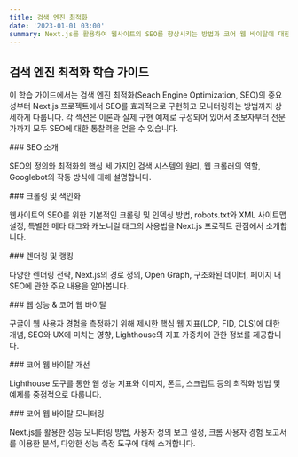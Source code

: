 ```yaml
---
title: 검색 엔진 최적화
date: '2023-01-01 03:00'
summary: Next.js를 활용하여 웹사이트의 SEO를 향상시키는 방법과 코어 웹 바이탈에 대한 깊은 이해를 제공하는 학습 가이드입니다.
---
```


## 검색 엔진 최적화 학습 가이드

이 학습 가이드에서는 검색 엔진 최적화(Seach Engine Optimization, SEO)의 중요성부터 Next.js 프로젝트에서 SEO를 효과적으로 구현하고 모니터링하는 방법까지 상세하게 다룹니다. 각 섹션은 이론과 실제 구현 예제로 구성되어 있어서 초보자부터 전문가까지 모두 SEO에 대한 통찰력을 얻을 수 있습니다.

<div className="grid grid-cols-1 sm:grid-cols-2 gap-4">

<Card href="/docs/getting-started/seo/introduction-to-seo">
### SEO 소개

SEO의 정의와 최적화의 핵심 세 가지인 검색 시스템의 원리, 웹 크롤러의 역할, Googlebot의 작동 방식에 대해 설명합니다.
</Card>

<Card href="/docs/getting-started/seo/crawling-and-indexing">
### 크롤링 및 색인화

웹사이트의 SEO를 위한 기본적인 크롤링 및 인덱싱 방법, robots.txt와 XML 사이트맵 설정, 특별한 메타 태그와 캐노니컬 태그의 사용법을 Next.js 프로젝트 관점에서 소개합니다.
</Card>

<Card href="/docs/getting-started/seo/rendering-and-ranking">
### 렌더링 및 랭킹

다양한 렌더링 전략, Next.js의 경로 정의, Open Graph, 구조화된 데이터, 페이지 내 SEO에 관한 주요 내용을 알아봅니다.
</Card>

<Card href="/docs/getting-started/seo/web-performance">
### 웹 성능 & 코어 웹 바이탈

구글이 웹 사용자 경험을 측정하기 위해 제시한 핵심 웹 지표(LCP, FID, CLS)에 대한 개념, SEO와 UX에 미치는 영향, Lighthouse의 지표 가중치에 관한 정보를 제공합니다.
</Card>

<Card href="/docs/getting-started/seo/improve">
### 코어 웹 바이탈 개선

Lighthouse 도구를 통한 웹 성능 지표와 이미지, 폰트, 스크립트 등의 최적화 방법 및 예제를 중점적으로 다룹니다.
</Card>

<Card href="/docs/getting-started/seo/monitor">
### 코어 웹 바이탈 모니터링

Next.js를 활용한 성능 모니터링 방법, 사용자 정의 보고 설정, 크롬 사용자 경험 보고서를 이용한 분석, 다양한 성능 측정 도구에 대해 소개합니다.
</Card>

</div>
